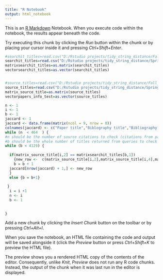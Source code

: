 ```yaml
---
title: "R Notebook"
output: html_notebook
---
```


This is an [R Markdown](http://rmarkdown.rstudio.com) Notebook. When you execute code within the notebook, the results appear beneath the code. 

Try executing this chunk by clicking the *Run* button within the chunk or by placing your cursor inside it and pressing *Ctrl+Shift+Enter*. 


```r
#searchit_titles=read.csv("D:/Rstudio projects/tidy_string_distance/Fall_2020/No_ref_no_news/paperTitles-inSearchItYes-Fall2020-noRefnoNewsnoReview-oneObsPerRow-papernumbers-csv.csv")
searchit_titles=read.csv("D:/Rstudio projects/tidy_string_distance/Spring_2021/books_only/paperTitles-inSearchItYes-Spri2021-booksOnly-oneObsPerRow-csv.csv")
matrixsearchit_titles=as.matrix(searchit_titles)
vectorsearchit_titles=as.vector(searchit_titles)


#source_titles=read.csv("D:/Rstudio projects/tidy_string_distance/Fall_2020/fall-2020-paper-citations-refine-csv.csv")
source_titles=read.csv("D:/Rstudio projects/tidy_string_distance/Spring_2021/spring-2021-paper-citations-csv.csv")
matrix_source_title=as.matrix(source_titles)
vectorpapers_info_test=as.vector(source_titles)

```




```r
n <- 1
i <- 1
b <- 1
jaccard <- 1
jaccard <- data.frame(matrix(ncol = 9, nrow = 0))
colnames(jaccard) <- c("Paper title","Biblography title","Bibliography Type","Query","Search It Title","Search It Type","Jaccard Score", "JW","LV")
while (n  < 464  ) {
#n should be the number of source citations to check (citations from papers, for spring 21 citation count is 463 -- but for file size the one file has been broken up into 5 files -- 4 with < 100 citations a piece and the last with the rest)
#b should be the whole number of titles returned from queries to check  (titles returned from discovery layer to compare against. for spring 2021 this will be different based on the facets and the queries....4273.)
while (b < 4129) {
  
  if(matrix_source_title[i,2] == matrixsearchit_titles[b,1])
    {new_row <-  c(matrix_source_title[i,2],matrix_source_title[i,4],matrix_source_title[i,6],matrixsearchit_titles[b,1],matrixsearchit_titles[b,3],matrixsearchit_titles[b,5],stringdist(tolower(matrix_source_title[i,4]),tolower(matrixsearchit_titles[b,3]), method = "jaccard", q = "7"),stringdist(tolower(matrix_source_title[i,4]),tolower(matrixsearchit_titles[b,3]), method = "jw"),stringdist(tolower(matrix_source_title[i,4]),tolower(matrixsearchit_titles[b,3]), method = "lv"))
    b = b + 1
  jaccard[nrow(jaccard) + 1,] <- new_row
  }
  else {b = b+1}
   
 }
  i = i +1
  n <- i
  b <- 1
  
  
}
```

Add a new chunk by clicking the *Insert Chunk* button on the toolbar or by pressing *Ctrl+Alt+I*.

When you save the notebook, an HTML file containing the code and output will be saved alongside it (click the *Preview* button or press *Ctrl+Shift+K* to preview the HTML file).

The preview shows you a rendered HTML copy of the contents of the editor. Consequently, unlike *Knit*, *Preview* does not run any R code chunks. Instead, the output of the chunk when it was last run in the editor is displayed.

